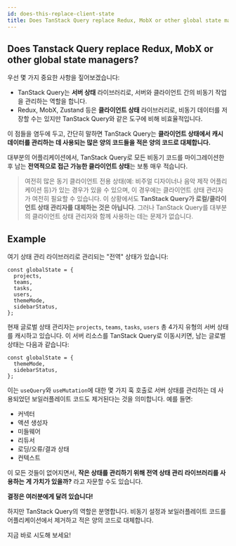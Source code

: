 ```yaml
---
id: does-this-replace-client-state
title: Does TanStack Query replace Redux, MobX or other global state managers?
---
```


## Does Tanstack Query replace Redux, MobX or other global state managers?

우선 몇 가지 중요한 사항을 짚어보겠습니다:

- TanStack Query는 **서버 상태** 라이브러리로, 서버와 클라이언트 간의 비동기 작업을 관리하는 역할을 합니다.
- Redux, MobX, Zustand 등은 **클라이언트 상태** 라이브러리로, 비동기 데이터를 저장할 수는 있지만 TanStack Query와 같은 도구에 비해 비효율적입니다.

이 점들을 염두에 두고, 간단히 말하면 TanStack Query는 **클라이언트 상태에서 캐시 데이터를 관리하는 데 사용되는 많은 양의 코드들을 적은 양의 코드로 대체합니다.**

대부분의 어플리케이션에서, TanStack Query로 모든 비동기 코드를 마이그레이션한 후 남는 **전역적으로 접근 가능한 클라이언트 상태**는 보통 매우 적습니다.

> 여전히 많은 동기 클라이언트 전용 상태(예: 비주얼 디자이너나 음악 제작 어플리케이션 등)가 있는 경우가 있을 수 있으며, 이 경우에는 클라이언트 상태 관리자가 여전히 필요할 수 있습니다. 이 상황에서도 **TanStack Query가 로컬/클라이언트 상태 관리자를 대체하는 것은 아닙니다**. 그러나 TanStack Query를 대부분의 클라이언트 상태 관리자와 함께 사용하는 데는 문제가 없습니다.

## Example

여기 상태 관리 라이브러리로 관리되는 "전역" 상태가 있습니다:

```tsx
const globalState = {
  projects,
  teams,
  tasks,
  users,
  themeMode,
  sidebarStatus,
};
```

현재 글로벌 상태 관리자는 `projects`, `teams`, `tasks`, `users` 총 4가지 유형의 서버 상태를 캐시하고 있습니다. 이 서버 리소스를 TanStack Query로 이동시키면, 남는 글로벌 상태는 다음과 같습니다:

```tsx
const globalState = {
  themeMode,
  sidebarStatus,
};
```

이는 `useQuery`와 `useMutation`에 대한 몇 가지 훅 호출로 서버 상태를 관리하는 데 사용되었던 보일러플레이트 코드도 제거된다는 것을 의미합니다. 예를 들면:

- 커넥터
- 액션 생성자
- 미들웨어
- 리듀서
- 로딩/오류/결과 상태
- 컨텍스트

이 모든 것들이 없어지면서, **작은 상태를 관리하기 위해 전역 상태 관리 라이브러리를 사용하는 게 가치가 있을까?** 라고 자문할 수도 있습니다.

**결정은 여러분에게 달려 있습니다!**

하지만 TanStack Query의 역할은 분명합니다. 비동기 설정과 보일러플레이트 코드를 어플리케이션에서 제거하고 적은 양의 코드로 대체합니다.

지금 바로 시도해 보세요!
